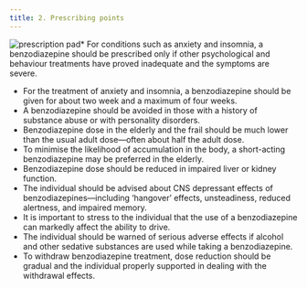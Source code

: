 ```yaml
---
title: 2. Prescribing points
---
```



![prescription pad](../../assets/con146653.jpg)* For conditions such as anxiety and insomnia, a benzodiazepine should be prescribed only if other psychological and behaviour treatments have proved inadequate and the symptoms are severe.
* For the treatment of anxiety and insomnia, a benzodiazepine should be given for about two week and a maximum of four weeks.
* A benzodiazepine should be avoided in those with a history of substance abuse or with personality disorders.
* Benzodiazepine dose in the elderly and the frail should be much lower than the usual adult dose—often about half the adult dose.
* To minimise the likelihood of accumulation in the body, a short-acting benzodiazepine may be preferred in the elderly.
* Benzodiazepine dose should be reduced in impaired liver or kidney function.
* The individual should be advised about CNS depressant effects of benzodiazepines—including ‘hangover’ effects, unsteadiness, reduced alertness, and impaired memory.
* It is important to stress to the individual that the use of a benzodiazepine can markedly affect the ability to drive.
* The individual should be warned of serious adverse effects if alcohol and other sedative substances are used while taking a benzodiazepine.
* To withdraw benzodiazepine treatment, dose reduction should be gradual and the individual properly supported in dealing with the withdrawal effects.
